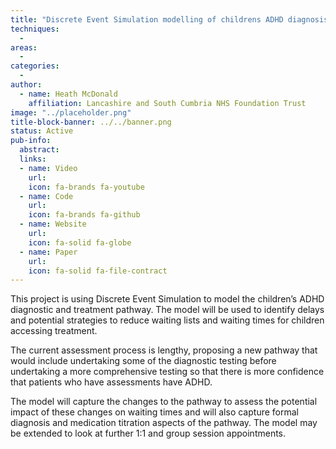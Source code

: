 ```yaml
---
title: "Discrete Event Simulation modelling of childrens ADHD diagnosis and treatment"
techniques:
  -
areas:
  -
categories:
  -
author:
  - name: Heath McDonald
    affiliation: Lancashire and South Cumbria NHS Foundation Trust
image: "../placeholder.png"
title-block-banner: ../../banner.png
status: Active
pub-info:
  abstract:
  links:
  - name: Video
    url:
    icon: fa-brands fa-youtube
  - name: Code
    url:
    icon: fa-brands fa-github
  - name: Website
    url:
    icon: fa-solid fa-globe
  - name: Paper
    url:
    icon: fa-solid fa-file-contract
---
```


This project is using Discrete Event Simulation to model the children's ADHD diagnostic and treatment pathway. The model will be used to identify delays and potential strategies to reduce waiting lists and waiting times for children accessing treatment.

The current assessment process is lengthy, proposing a new pathway that would include undertaking some of the diagnostic testing before undertaking a more comprehensive testing so that there is more confidence that patients who have assessments have ADHD.

The model will capture the changes to the pathway to assess the potential impact of these changes on waiting times and will also capture formal diagnosis and medication titration aspects of the pathway. The model may be extended to look at further 1:1 and group session appointments.
